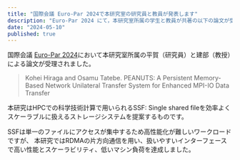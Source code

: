 ```yaml
---
title: "国際会議 Euro-Par 2024で本研究室の研究員と教員が発表します"
description: "Euro-Par 2024 にて，本研究室所属の学生と教員が共著の以下の論文が受理されました．"
date: "2024-05-10"
published: true
---
```


国際会議 [Euro-Par 2024](https://2024.euro-par.org)において本研究室所属の平賀（研究員）と建部（教授）による論文が受理されました。

> Kohei Hiraga and Osamu Tatebe. PEANUTS: A Persistent Memory-Based Network Unilateral Transfer System for Enhanced MPI-IO Data Transfer

本研究はHPCでの科学技術計算で用いられるSSF: Single shared fileを効率よくスケーラブルに扱えるストレージシステムを提案するものです。

SSFは単一のファイルにアクセスが集中するため高性能化が難しいワークロードですが、
本研究ではRDMAの片方向通信を用い、扱いやすいインターフェースで高い性能とスケーラビリティ、低いマシン負荷を達成しました。
